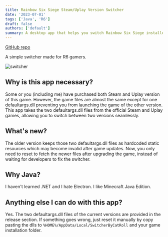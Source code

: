 ```yaml
---
title: Rainbow Six Siege Steam/Uplay Version Switcher
date: '2023-07-01'
tags: ['Java', 'R6']
draft: false
authors: ['default']
summary: A desktop app that helps you switch Rainbow Six Siege installed game version.
---
```


[GitHub repo](https://github.com/ziniuguo/switcher)

A simple switcher made for R6 gamers.

![switcher](/static/images/r6-switcher/switcher.png)

## Why is this app necessary?

Some or you (including me) have purchased both Steam and Uplay version of this game. However, the game files are almost the same except for one defaultargs.dll preventing you from launching the game of the other version. This app takes the two defaultargs.dll files from the official Steam and Uplay games, allowing you to switch between two versions seamlessly.

## What's new?

The older version keeps those two defaultargs.dll files as hardcoded static resources which may become invalid after game updates. Now, you only need to reset to fetch the newer files after upgrading the game, instead of waiting for developers to fix the switcher.

## Why Java?

I haven't learned .NET and I hate Electron. I like Minecraft Java Edition.

## Anything else I can do with this app?
Yes. The two defaultargs.dll files of the current versions are provided in the release section. If something goes wrong, just reset it manually by copy pasting the dlls to ```%HOME%/AppData/Local/SwitcherByCatRoll``` and your game installation folder.
